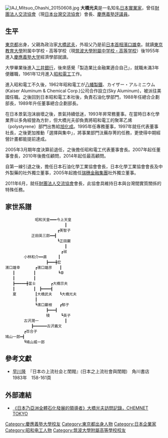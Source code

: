 {{roughtranslation|time=2016-04-02T11:12:59+00:00}}
[[File:IAJ_Mitsuo_Ohashi_20150608.jpg|thumb]]
{{Japanese|japanese=大橋光夫|kana=おおはし みつお|romaji=Oohashi Mitsuo}}
'''大橋光夫'''{{BD|1936年|1月18日|||}}是一名知名[[日本|日本]][[實業家|實業家]]，曾任[[財團法人交流協會|財團法人交流協會]]（現[[日本台灣交流協會|日本台灣交流協會]]）會長、[[慶應義塾評議員|慶應義塾評議員]]。

== 生平 ==
[[東京都|東京都]]出身，父親為政治家[[大橋武夫_(政治家)|大橋武夫]]，外祖父乃是前[[日本首相|日本首相]][[濱口雄幸|濱口雄幸]]。就讀[[東京教育大學|東京教育大學]]附属中学校・高等学校（現[[筑波大學附屬中学校・高等学校|筑波大學附屬中学校・高等学校]]）後1955年進入[[慶應義塾大学|慶應義塾大学]]經濟學部就讀。

大學畢業後進入[[三井銀行|三井銀行]]，後來感覺「製造業比金融業適合自己」，就職未滿3年便離職，1961年12月進入[[昭和電工|昭和電工]]工作。

進入昭和電工不久後，1962年昭和電工が[[新日本製鐵|八幡製鐵]]、カイザー・アルミニウム(Kaiser Aluminum & Chemical Corp.)公司合作設立{{link-ja|スカイ・アルミニウム|UACJ}}(Sky Aluminum)，被派往美國任職。之後回到日本昭和電工本社後，負責石油化學部門，1988年任總合企劃部長，1989年升任董事總合企劃部長。

在日本景氣泡沫崩壞之後，景氣持續低迷，1993年昇常務董事。在當時日本化學業界以多角經營為方針，但大橋光夫卻負責將昭和電工的聚苯乙烯（polystyrene）部門出售給[[旭化成|旭化成]]。1995年任專務董事，1997年就任代表董事社長，之後更加推動「選擇與集中」，將事業部門汰蕪存菁的任務，更使得中期經營計畫都能提前達成。

2005年3月期年度決算前退任，之後擔任昭和電工代表董事會長。2007年起任董事會長，2010年後擔任顧問，2014年起任最高顧問。

自第一線引退之後，擔任日本石油化學工業協會會長，日本化學工業協會會長及中外製藥的社外獨立董事，2005年起擔任[[瑞穗金融集團|瑞穗金融集團]]社外獨立董事。

2011年6月，就任[[財團法人交流協會|財團法人交流協會]]會長，此協會具維持日本與台灣間實質關係的特殊任務。

== 家世系譜 ==
{{hideH|大橋光夫}}

<pre>
　　　　　　　　昭和天皇━━━今上天皇
　　　　　　　　　　　　　　　　┃
　　　　　　　　　　　　　　┏美智子
　　　　　　　正田英三郎━━┫
　　　　　　　　　　　　　　┗正田巌
　　　　　　　　　　　　　　　　┃
　　　　　　　　　　　　　　　┏淑
　　　　　小林和介━━直　　　┃　　
　　　　　　　　　　　┣━━━╋宏
濱口雄幸　　　　┏濱口雄彦　　┃
　　┃　　　　　┃　　　　　　┗幸
　　┃　　　　　┃
　　┣━━━━━╋富士　　　　┏大橋宗夫
　　┃　　　　　┃　┣━━━━┫
　　夏　　　　　┃大橋武夫　　┗大橋光夫
　　　　　　　　┃
　　　　　　　　┗濱口巌根　　┏郁子
　　　　　　　　　　　┣━━━┫
　　　　　　　　　　　稜　　　┗英子
　　　　　古沢潤一　　　　　　　┃
　　　　　　　┣━━━━━━古沢義文　　　　　　　　
　　　　　┏百合子　　　　
鳩山一郎━┫　
　　　　　┗鳩山威一郎　　
</pre>
{{HideF}}

== 參考文獻 ==
* [[早川隆|早川隆]]　『日本の上流社会と閨閥』(日本之上流社會與閨閥)　角川書店　1983年　158-161頁

== 外部連結 ==
*  [http://www.chem-t.com/link/interview/html/oohashi.html 《日本乃亞洲全體石化發展的領導者》大橋光夫訪問記錄，CHEMNET TOKYO]{{Wayback|url=http://www.chem-t.com/link/interview/html/oohashi.html |date=20130711023123 }}

{{DEFAULTSORT:Ohashi, Mitsuo}}
[[Category:慶應義塾大學校友|Category:慶應義塾大學校友]]
[[Category:東京都出身人物|Category:東京都出身人物]]
[[Category:日本企業家|Category:日本企業家]]
[[Category:昭和电工人物|Category:昭和电工人物]]
[[Category:筑波大學附屬高等學校校友|Category:筑波大學附屬高等學校校友]]